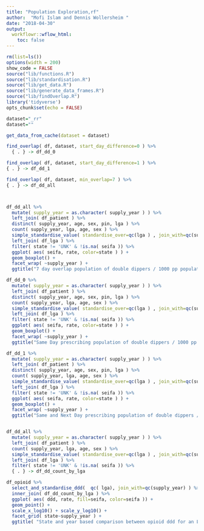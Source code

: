 ```yaml
---
title: "Population Exploration,rf"
author:  "Mofi Islam and Dennis Wollersheim "
date: "2018-04-30"
output:
  workflowr::wflow_html:
    toc: false
---
```


```r

rm(list=ls())
options(width = 200)
show_code = FALSE
source("lib/functions.R")
source("lib/standardisation.R")
source("lib/get_data.R")
source("lib/generate_data_frames.R")
source("lib/findOverlap.R")
library('tidyverse')
opts_chunk$set(echo = FALSE)

```


```r

dataset="_rr"
dataset=""

get_data_from_cache(dataset = dataset)

find_overlap( df, dataset, start_day_difference=0 ) %>% 
  { . } -> df_dd_0  

find_overlap( df, dataset, start_day_difference=1 ) %>% 
{ . } -> df_dd_1

find_overlap( df, dataset, min_overlap=7 ) %>% 
{ . } -> df_dd_all



df_dd_all %>%
  mutate( supply_year = as.character( supply_year ) ) %>%
  left_join( df_patient ) %>%
  distinct( supply_year, age, sex, pin, lga ) %>%
  count( supply_year, lga, age, sex ) %>%
  simple_standardise_value( standardise_over=qc(lga ) , join_with=qc(supply_year) ,  count_var='n' ) %>%
  left_join( df_lga ) %>%
  filter( state != 'UNK' & !is.na( seifa )) %>%
  ggplot( aes( seifa, rate, color=state ) ) +
  geom_boxplot() +
  facet_wrap( ~supply_year ) +
  ggtitle("7 day overlap population of double dippers / 1000 pp population ")

df_dd_0 %>%
  mutate( supply_year = as.character( supply_year ) ) %>%
  left_join( df_patient ) %>%
  distinct( supply_year, age, sex, pin, lga ) %>%
  count( supply_year, lga, age, sex ) %>%
  simple_standardise_value( standardise_over=qc(lga ) , join_with=qc(supply_year) ,  count_var='n' ) %>%
  left_join( df_lga ) %>%
  filter( state != 'UNK' & !is.na( seifa )) %>%
  ggplot( aes( seifa, rate, color=state ) ) +
  geom_boxplot() +
  facet_wrap( ~supply_year ) +
  ggtitle("Same Day prescribing population of double dippers / 1000 pp population ")

df_dd_1 %>%
  mutate( supply_year = as.character( supply_year ) ) %>%
  left_join( df_patient ) %>%
  distinct( supply_year, age, sex, pin, lga ) %>%
  count( supply_year, lga, age, sex ) %>%
  simple_standardise_value( standardise_over=qc(lga ) , join_with=qc(supply_year) ,  count_var='n' ) %>%
  left_join( df_lga ) %>%
  filter( state != 'UNK' & !is.na( seifa )) %>%
  ggplot( aes( seifa, rate, color=state ) ) +
  geom_boxplot() +
  facet_wrap( ~supply_year ) +
  ggtitle("Same and Next Day prescribing population of double dippers / 1000 pp population ")


df_dd_all %>%
  mutate( supply_year = as.character( supply_year ) ) %>%
  left_join( df_patient ) %>%
  count( supply_year, lga, age, sex ) %>%
  simple_standardise_value( standardise_over=qc(lga ) , join_with=qc(supply_year) ,  count_var='n' ) %>%
  left_join( df_lga ) %>%
  filter( state != 'UNK' & !is.na( seifa )) %>% 
  { . } -> df_dd_count_by_lga

df_opioid %>%
  select_and_standardise_ddd(  qc( lga), join_with=qc(supply_year) ) %>%
  inner_join( df_dd_count_by_lga ) %>%
  ggplot( aes( ddd, rate, fill=seifa, color=seifa )) +
  geom_point() +
  scale_x_log10() + scale_y_log10() + 
  facet_grid( state~supply_year ) + 
  ggtitle( "State and year based comparison between opioid ddd for an LGA and dd incidence")


```
